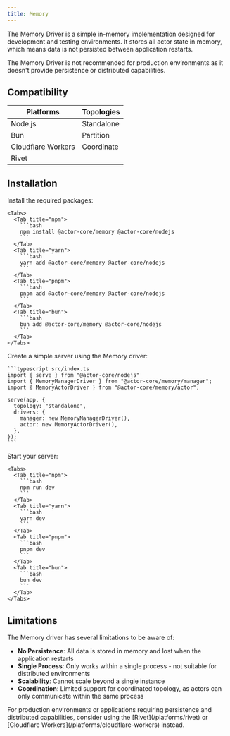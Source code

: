 ```yaml
---
title: Memory
---
```



The Memory Driver is a simple in-memory implementation designed for development and testing environments. It stores all actor state in memory, which means data is not persisted between application restarts.

<DriverNote />

<Warning>
  The Memory Driver is not recommended for production environments as it doesn't provide persistence or distributed capabilities.
</Warning>

## Compatibility

| Platforms | Topologies |
| --------- | ---------- |
| <Icon icon="check" iconType="solid" /> Node.js | <Icon icon="check" iconType="solid" /> Standalone |
| <Icon icon="check" iconType="solid" /> Bun     | <Icon icon="xmark" iconType="solid" color="gray" /> Partition  |
| <Icon icon="xmark" iconType="solid" color="gray" /> Cloudflare Workers | <Icon icon="xmark" iconType="solid" color="gray" /> Coordinate |
| <Icon icon="xmark" iconType="solid" color="gray" /> Rivet   |            |

## Installation

<Steps>
  <Step>
    Install the required packages:

    <Tabs>
      <Tab title="npm">
        ```bash
        npm install @actor-core/memory @actor-core/nodejs
        ```
      </Tab>
      <Tab title="yarn">
        ```bash
        yarn add @actor-core/memory @actor-core/nodejs
        ```
      </Tab>
      <Tab title="pnpm">
        ```bash
        pnpm add @actor-core/memory @actor-core/nodejs
        ```
      </Tab>
      <Tab title="bun">
        ```bash
        bun add @actor-core/memory @actor-core/nodejs
        ```
      </Tab>
    </Tabs>
  </Step>

  <Step>
    Create a simple server using the Memory driver:

    ```typescript src/index.ts
    import { serve } from "@actor-core/nodejs"
    import { MemoryManagerDriver } from "@actor-core/memory/manager";
    import { MemoryActorDriver } from "@actor-core/memory/actor";

    serve(app, {
      topology: "standalone",
      drivers: {
        manager: new MemoryManagerDriver(),
        actor: new MemoryActorDriver(),
      },
    });
    ```
  </Step>

  <Step>
    Start your server:

    <Tabs>
      <Tab title="npm">
        ```bash
        npm run dev
        ```
      </Tab>
      <Tab title="yarn">
        ```bash
        yarn dev
        ```
      </Tab>
      <Tab title="pnpm">
        ```bash
        pnpm dev
        ```
      </Tab>
      <Tab title="bun">
        ```bash
        bun dev
        ```
      </Tab>
    </Tabs>
  </Step>
</Steps>

## Limitations

The Memory driver has several limitations to be aware of:

- **No Persistence**: All data is stored in memory and lost when the application restarts
- **Single Process**: Only works within a single process - not suitable for distributed environments 
- **Scalability**: Cannot scale beyond a single instance
- **Coordination**: Limited support for coordinated topology, as actors can only communicate within the same process

<Tip>
  For production environments or applications requiring persistence and distributed capabilities, consider using the [Rivet](/platforms/rivet) or [Cloudflare Workers](/platforms/cloudflare-workers) instead.
</Tip>

